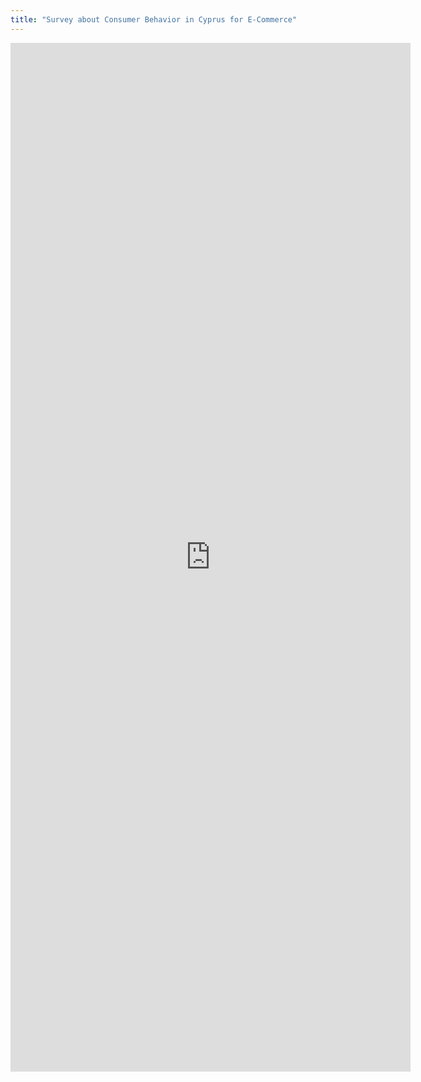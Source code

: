 ```yaml
---
title: "Survey about Consumer Behavior in Cyprus for E-Commerce"
---
```


<iframe src="https://docs.google.com/forms/d/e/1FAIpQLSexoQFN3QcAx9oDewFbTPbEgKLafE4DvBqjOieLXpXdNNZH-w/viewform?embedded=true" width="640" height="1646" frameborder="0" marginheight="0" marginwidth="0"></iframe>

